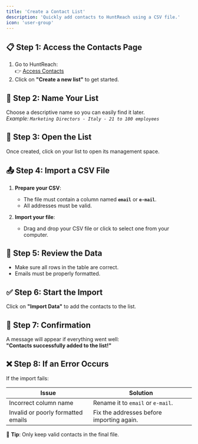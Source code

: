 ```yaml
---
title: 'Create a Contact List'
description: 'Quickly add contacts to HuntReach using a CSV file.'
icon: 'user-group'
---
```


## 📋 Step 1: Access the Contacts Page

1. Go to HuntReach:  
   👉 [Access Contacts](https://app.huntreach.com/dashboard/contacts)
2. Click on **"Create a new list"** to get started.

## 📝 Step 2: Name Your List

Choose a descriptive name so you can easily find it later.  
_Example: `Marketing Directors - Italy - 21 to 100 employees`_

## 📂 Step 3: Open the List

Once created, click on your list to open its management space.

## 📤 Step 4: Import a CSV File

1. **Prepare your CSV**:

   - The file must contain a column named **`email`** or **`e-mail`**.
   - All addresses must be valid.

2. **Import your file**:
   - Drag and drop your CSV file or click to select one from your computer.

## 👀 Step 5: Review the Data

- Make sure all rows in the table are correct.
- Emails must be properly formatted.

## ✅ Step 6: Start the Import

Click on **"Import Data"** to add the contacts to the list.

## 🎉 Step 7: Confirmation

A message will appear if everything went well:  
**"Contacts successfully added to the list!"**

## ❌ Step 8: If an Error Occurs

If the import fails:

| Issue                              | Solution                                  |
| ---------------------------------- | ----------------------------------------- |
| Incorrect column name              | Rename it to `email` or `e-mail`.         |
| Invalid or poorly formatted emails | Fix the addresses before importing again. |

📌 **Tip**: Only keep valid contacts in the final file.

